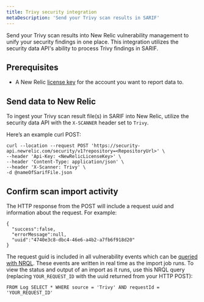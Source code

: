 ```yaml
---
title: Trivy security integration 
metaDescription: 'Send your Trivy scan results in SARIF'
---
```


Send your Trivy scan results into New Relic vulnerability management to unify your security findings in one place. This integration utilizes the security data API's ability to process Trivy findings in SARIF.

## Prerequisites

- A New Relic [license key](/docs/accounts-partnerships/install-new-relic/account-setup/license-key) for the account you want to report data to.    


## Send data to New Relic

To ingest your Trivy scan result file(s) in SARIF into New Relic, utilize the security data API with the `X-SCANNER` header set to `Trivy`.

Here’s an example curl POST:

```
curl --location --request POST 'https://security-api.newrelic.com/security/v1?repository=<RepositoryUrl>' \
--header 'Api-Key: <NewRelicLicenseKey>' \
--header 'Content-Type: application/json' \
--header 'X-Scanner: Trivy' \
-d @nameOfSarifFile.json
 ```

## Confirm scan import activity
The HTTP response from the POST will include a request uuid and information about the request. For example:

```
{
  "success":false,
  "errorMessage":null,
  "uuid":"4740e3c8-dbc4-46e6-a4b2-a7fb6f918d20"
}
```

The request guid is included in all vulnerability events which can be [queried with NRQL](/docs/query-your-data/nrql-new-relic-query-language/get-started/introduction-nrql-new-relics-query-language/). These events are written in real time as the import job runs. To view the status and output of an import as it runs, use this NRQL query (replacing `YOUR_REQUEST_ID` with the uuid returned from your HTTP POST):

```
FROM Log SELECT * WHERE source = 'Trivy' AND requestId = 'YOUR_REQUEST_ID'
```
